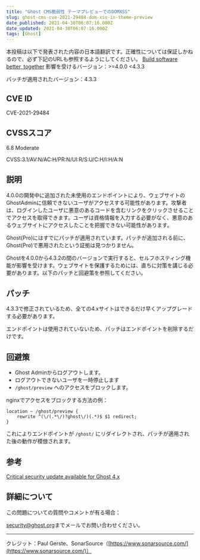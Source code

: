 ```yaml
---
title: "Ghost CMS脆弱性 テーマプレビューでのDOMXSS"
slug: ghost-cms-cve-2021-29484-dom-xss-in-theme-preview
date_published: 2021-04-30T06:07:16.000Z
date_updated: 2021-04-30T06:07:16.000Z
tags: [Ghost]
---
```


本投稿は以下で発表された内容の日本語翻訳です。正確性については保証しかねるので、必ず下記のURLも参照するようにしてください。
[Build software better, together](https://github.com/TryGhost/Ghost/security/advisories/GHSA-9fgx-q25h-jxrg)
影響を受けるバージョン：>=4.0.0 <4.3.3

パッチが適用されたバージョン：4.3.3

## CVE ID

CVE-2021-29484

## CVSSスコア

6.8 Moderate

CVSS:3.1/AV:N/AC:H/PR:N/UI:R/S:U/C:H/I:H/A:N

## 説明

4.0.0の開発中に追加された未使用のエンドポイントにより、ウェブサイトのGhostAdminに信頼できないユーザがアクセスする可能性があります。攻撃者は、ログインしたユーザに悪意のあるコードを含むリンクをクリックさせることでアクセスを取得できます。ユーザは資格情報を入力する必要がなく、悪意のあるウェブサイトにアクセスしたことを把握できない可能性があります。

Ghost(Pro)にはすでにパッチが適用されています。パッチが追加される前に、Ghost(Pro)で悪用されたという証拠は見つかりません。

Ghostを4.0.0から4.3.2の間のバージョンで実行すると、セルフホスティング機能が影響を受けます。ウェブサイトを保護するためには、直ちに対策を講じる必要があります。以下のパッチと回避策を参照してください。

## パッチ

4.3.3で修正されているため、全ての4.xサイトはできるだけ早くアップグレードする必要があります。

エンドポイントは使用されていないため、パッチはエンドポイントを削除するだけです。

## 回避策

- Ghost Adminからログアウトします。
- ログアウトできないユーザを一時停止します
- `/ghost/preview` へのアクセスをブロックします。

nginxでアクセスをブロックする方法の例：

    location ~ /ghost/preview {
        rewrite ^(\/(.*\/)?ghost\/)(.*)$ $1 redirect;
    }

これによりエンドポイントが `/ghost/` にリダイレクトされ、パッチが適用された後の動作が模倣されます。

## 参考
[Critical security update available for Ghost 4.x](https://forum.ghost.org/t/critical-security-update-available-for-ghost-4-x/22290)
## 詳細について

この問題についての質問やコメントが有る場合：

[security@ghost.org](mailto:security@ghost.orgまで)までメールでお問い合わせください。

---

クレジット：Paul Gerste、SonarSource（[https://www.sonarsource.com/](https://www.sonarsource.com/)）
